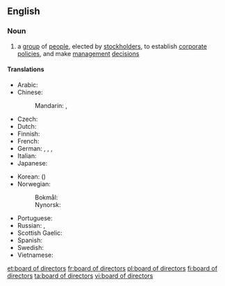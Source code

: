 {{also|board-of-directors}}
==English==
{{wikipedia}}

===Noun===
{{en-noun|head=[[board]] of [[director]]s|boards of directors}}

# a [[group]] of [[people]], elected by [[stockholder]]s, to establish [[corporate]] [[policies]], and make [[management]] [[decision]]s

====Translations====
{{trans-top|group of people elected by stockholders}}
* Arabic: {{t|ar|مَجْلِس إِدَارَة|m}}
* Chinese:
*: Mandarin: {{t+|cmn|董事會|sc=Hani}}, {{t+|cmn|董事会|tr=dǒngshìhuì|sc=Hani}}
* Czech: {{t+|cs|představenstvo|n}}
* Dutch: {{t|nl|raad van bestuur}}
* Finnish: {{t+|fi|hallitus}}
* French: {{t+|fr|conseil d'administration|m}}
* German: {{t+|de|Vorstand|m}}, {{t|de|Direktorium|n}}, {{t|de|Verwaltungsrat|n}}, {{t|de|Board of Directors|n}}
* Italian: {{t|it|consiglio d'amministrazione|m}}
* Japanese: {{t|ja|取締役会|tr=とりしまりやくかい, torishimariyaku-kai}}
{{trans-mid}}
* Korean: {{t|ko|이사회|sc=Hang}} ({{t+|ko|理事會|sc=Hani}})
* Norwegian:
*: Bokmål: {{t+|nb|styre|n}}
*: Nynorsk: {{t|nn|styre|n}}
* Portuguese: {{t+|pt|diretoria|f}}
* Russian: {{t|ru|сове́т директоро́в|m}}, {{t+|ru|правле́ние|n}}
* Scottish Gaelic: {{t|gd|bòrd-stiùiridh|m}}
* Spanish: {{t|es|consejo de administración|m}}
* Swedish: {{t+|sv|styrelse|c}}
* Vietnamese: {{t|vi|hội đồng quản trị}}
{{trans-bottom}}

[[et:board of directors]]
[[fr:board of directors]]
[[pl:board of directors]]
[[fi:board of directors]]
[[ta:board of directors]]
[[vi:board of directors]]